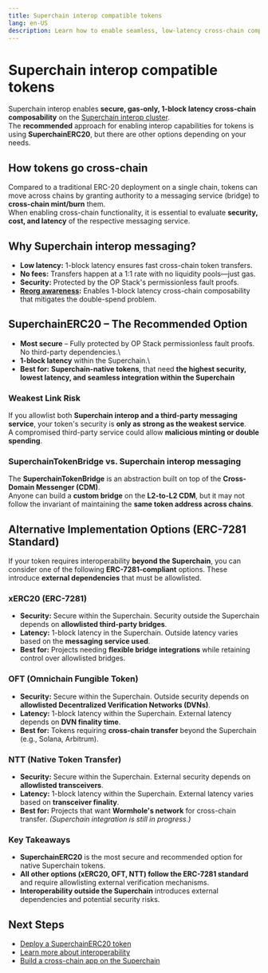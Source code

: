 ```yaml
---
title: Superchain interop compatible tokens
lang: en-US
description: Learn how to enable seamless, low-latency cross-chain composability for your token within the Superchain.
---
```



<InteropCallout />

# Superchain interop compatible tokens

Superchain interop enables **secure, gas-only, 1-block latency cross-chain composability** on the [Superchain interop cluster](/stack/interop/explainer#superchain-interop-cluster).\
The **recommended** approach for enabling interop capabilities for tokens is using **SuperchainERC20**, but there are other options depending on your needs.

## How tokens go cross-chain

Compared to a traditional ERC-20 deployment on a single chain, tokens can move across chains by granting authority to a messaging service (bridge) to **cross-chain mint/burn** them.\
When enabling cross-chain functionality, it is essential to evaluate **security, cost, and latency** of the respective messaging service.

## Why Superchain interop messaging?

*   **Low latency:** 1-block latency ensures fast cross-chain token transfers.
*   **No fees:** Transfers happen at a 1:1 rate with no liquidity pools—just gas.
*   **Security:** Protected by the OP Stack's permissionless fault proofs.
*   **[Reorg awareness](./reorg):** Enables 1-block latency cross-chain composability that mitigates the double-spend problem.

## SuperchainERC20 – The Recommended Option

*   **Most secure** – Fully protected by OP Stack permissionless fault proofs. No third-party dependencies.\
*   **1-block latency** within the Superchain.\
*   **Best for:** **Superchain-native tokens**, that need **the highest security, lowest latency, and seamless integration within the Superchain**


### Weakest Link Risk

If you allowlist both **Superchain interop and a third-party messaging service**, your token's security is **only as strong as the weakest service**.\
A compromised third-party service could allow **malicious minting or double spending**.

### SuperchainTokenBridge vs. Superchain interop messaging

The **SuperchainTokenBridge** is an abstraction built on top of the **Cross-Domain Messenger (CDM)**.\
Anyone can build a **custom bridge** on the **L2-to-L2 CDM**, but it may not follow the invariant of maintaining the **same token address across chains**.


## Alternative Implementation Options (ERC-7281 Standard)

If your token requires interoperability **beyond the Superchain**, you can consider one of the following **ERC-7281-compliant** options. These introduce **external dependencies** that must be allowlisted.

### xERC20 (ERC-7281)

*   **Security:** Secure within the Superchain. Security outside the Superchain depends on **allowlisted third-party bridges**.
*   **Latency:** 1-block latency in the Superchain. Outside latency varies based on the **messaging service used**.
*   **Best for:** Projects needing **flexible bridge integrations** while retaining control over allowlisted bridges.

### OFT (Omnichain Fungible Token)

*   **Security:** Secure within the Superchain. Outside security depends on **allowlisted Decentralized Verification Networks (DVNs)**.
*   **Latency:** 1-block latency within the Superchain. External latency depends on **DVN finality time**.
*   **Best for:** Tokens requiring **cross-chain transfer** beyond the Superchain (e.g., Solana, Arbitrum).

### NTT (Native Token Transfer)

*   **Security:** Secure within the Superchain. External security depends on **allowlisted transceivers**.
*   **Latency:** 1-block latency within the Superchain. External latency varies based on **transceiver finality**.
*   **Best for:** Projects that want **Wormhole's network** for cross-chain transfer. *(Superchain integration is still in progress.)*

### Key Takeaways

*   **SuperchainERC20** is the most secure and recommended option for native Superchain tokens.
*   **All other options (xERC20, OFT, NTT) follow the ERC-7281 standard** and require allowlisting external verification mechanisms.
*   **Interoperability outside the Superchain** introduces external dependencies and potential security risks.



## Next Steps

*   [Deploy a SuperchainERC20 token](/stack/interop/superchain-erc20)
*   [Learn more about interoperability](/stack/interop/explainer)
*   [Build a cross-chain app on the Superchain](/app-developers/get-started)
